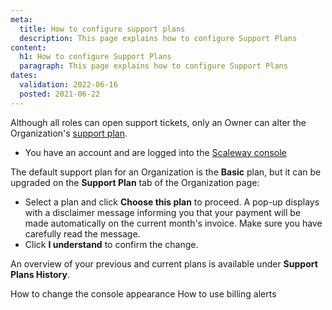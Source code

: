 ```yaml
---
meta:
  title: How to configure support plans
  description: This page explains how to configure Support Plans
content:
  h1: How to configure Support Plans
  paragraph: This page explains how to configure Support Plans
dates:
  validation: 2022-06-16
  posted: 2021-06-22
---
```


Although all roles can open support tickets, only an Owner can alter the Organization's [support plan](/console/my-account/concepts/#support-plan/). 

<Message type="requirement">

  - You have an account and are logged into the [Scaleway console](https://console.scaleway.com) 

</Message>

The default support plan for an Organization is the **Basic** plan, but it can be upgraded on the **Support Plan** tab of the Organization page:

<Lightbox src="scaleway-support-plans-overview.webp" alt="" />

- Select a plan and click **Choose this plan** to proceed. A pop-up displays with a disclaimer message informing you that your payment will be made automatically on the current month's invoice. Make sure you have carefully read the message.
- Click **I understand** to confirm the change. 

<Lightbox src="scaleway-support-plan-confirmation.webp" alt="" />

An overview of your previous and current plans is available under **Support Plans History**.

<Lightbox src="scaleway-support-history.webp" alt="" />

<Navigation title="See Also">
  <PreviousButton to="/console/my-account/how-to/change-console-appearance">How to change the console appearance</PreviousButton>
  <NextButton to="/console/my-account/how-to/use-billing-alerts">How to use billing alerts</NextButton>
</Navigation>
